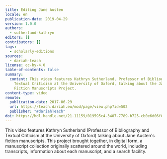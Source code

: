 ```yaml
---
title: Editing Jane Austen
locale: en
publication-date: 2019-04-29
version: 1.0.0
authors:
  - sutherland-kathryn
editors: []
contributors: []
tags:
  - scholarly-editions
sources:
  - dariah-teach
license: cc-by-4.0
table-of-contents: false
summary:
  content: This video features Kathryn Sutherland, Professor of Bibliography and
    Textual Criticism at the University of Oxford, talking about the Jane Austen
    Fiction Manuscripts Project.
content-type: video
remote:
  publication-date: 2017-06-29
  url: https://teach.dariah.eu/mod/page/view.php?id=502
  publisher: "#dariahTeach"
doi: https://hdl.handle.net/21.11159/019595c4-3407-7789-b725-cb0e6d06f0a3
---
```

This video features Kathryn Sutherland (Professor of Bibliography and Textual Criticism at the University of Oxford) talking about Jane Austen's fiction manuscripts. This project brought together, in digital form, a manuscript collection originally scattered around the world, including transcripts, information about each manuscript, and a search facility.

<VideoCard provider="youtube" id="IUJzctu1VXQ" title="DH in Practice" src="/assets/content/assets/en/resources/external/editing-jane-austen/kathryn-sutherland.jpg" subtitle="Editing Jane Austen" />
